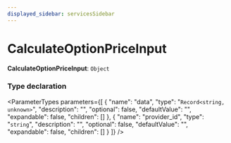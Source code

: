 ```yaml
---
displayed_sidebar: servicesSidebar
---
```



# CalculateOptionPriceInput

 **CalculateOptionPriceInput**: `Object`

### Type declaration

<ParameterTypes parameters={[
  {
    "name": "data",
    "type": "`Record<string, unknown>`",
    "description": "",
    "optional": false,
    "defaultValue": "",
    "expandable": false,
    "children": []
  },
  {
    "name": "provider_id",
    "type": "`string`",
    "description": "",
    "optional": false,
    "defaultValue": "",
    "expandable": false,
    "children": []
  }
]} />
